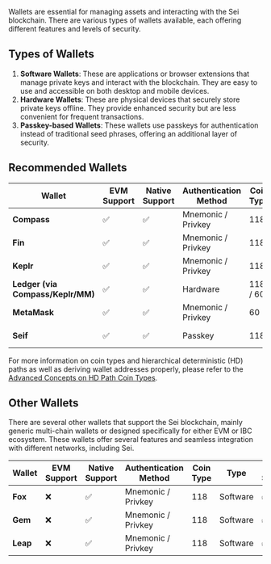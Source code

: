 
Wallets are essential for managing assets and interacting with the Sei blockchain. There are various types of wallets available, each offering different features and levels of security.

## Types of Wallets

1. **Software Wallets**: These are applications or browser extensions that manage private keys and interact with the blockchain. They are easy to use and accessible on both desktop and mobile devices.
2. **Hardware Wallets**: These are physical devices that securely store private keys offline. They provide enhanced security but are less convenient for frequent transactions.
3. **Passkey-based Wallets**: These wallets use passkeys for authentication instead of traditional seed phrases, offering an additional layer of security.

## Recommended Wallets

| Wallet                         | EVM Support | Native Support | Authentication Method | Coin Type | Type     | Mobile Support | Link                                                                                          |
|--------------------------------|-------------|----------------|-----------------------|-----------|----------|----------------|-----------------------------------------------------------------------------------------------|
| **Compass**                    | ✅           | ✅              | Mnemonic / Privkey    | 118       | Software | ✅              | [Compass Wallet](https://compasswallet.io)                                                     |
| **Fin**                        | ✅           | ✅              | Mnemonic / Privkey    | 118       | Software | ❌              | [Fin Wallet](https://finwallet.com)                                                            |
| **Keplr**                      | ✅           | ✅              | Mnemonic / Privkey    | 118       | Software | ✅              | [Keplr Wallet](https://wallet.keplr.app)                                                       |
| **Ledger (via Compass/Keplr/MM)** | ✅         | ✅              | Hardware              | 118 / 60      | Hardware | ❌              | [Ledger](https://compasswallet.io)                                                             |
| **MetaMask**                   | ✅           | ✅              | Mnemonic / Privkey    | 60        | Software | ✅              | [MetaMask](https://metamask.io/)                                                               |
| **Seif**                       | ✅           | ✅              | Passkey               | 118       | Software | ❌              | [Seif Wallet](https://chromewebstore.google.com/detail/seif/albakdmmdafeafbehmcpoejenbeojejl) |

For more information on coin types and hierarchical deterministic (HD) paths as well as deriving wallet addresses properly, please refer to the [Advanced Concepts on HD Path Coin Types](/dev-advanced-concepts/hd-path-coin-types).

## Other Wallets

There are several other wallets that support the Sei blockchain, mainly generic multi-chain wallets or designed specifically for either EVM or IBC ecosystem. These wallets offer several features and seamless integration with different networks, including Sei.

| Wallet    | EVM Support | Native Support | Authentication Method | Coin Type | Type     | Mobile Support | Link                                  |
|-----------|-------------|----------------|-----------------------|-----------|----------|----------------|---------------------------------------|
| **Fox**   | ❌           | ✅              | Mnemonic / Privkey    | 118       | Software | ✅              | [Fox Wallet](https://foxwallet.com)   |
| **Gem**   | ❌           | ✅              | Mnemonic / Privkey    | 118       | Software | ✅              | [Gem Wallet](https://gemwallet.com)   |
| **Leap**  | ❌           | ✅              | Mnemonic / Privkey    | 118       | Software | ✅              | [Leap Wallet](https://leapwallet.io)  |



<EcosystemDynamicSection category="Wallets" />
